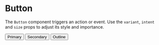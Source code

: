 
<Meta title="Atoms/Button" of={Button} />

# Button

The `Button` component triggers an action or event. Use the `variant`, `intent` and `size` props to adjust its style and importance.

<Canvas>
  <Story name="Examples">
    <div className="flex items-center gap-4">
      <Button>Primary</Button>
      <Button intent="secondary">Secondary</Button>
      <Button variant="outline" intent="tertiary">Outline</Button>
    </div>
  </Story>
</Canvas>

<ArgsTable of={Button} />
